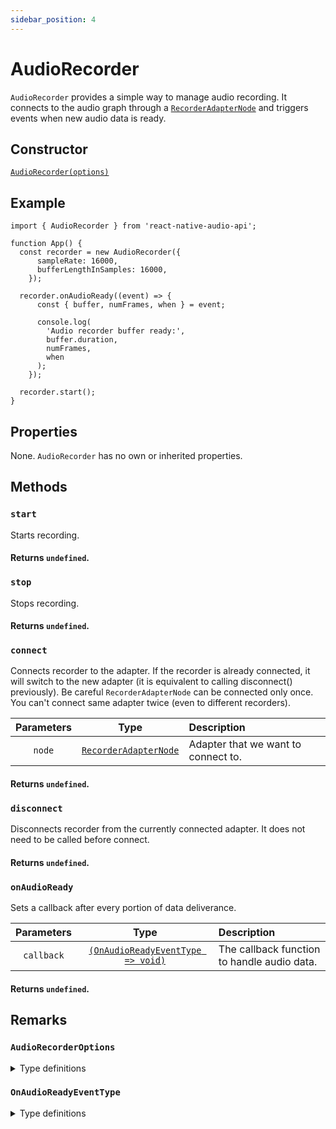 ```yaml
---
sidebar_position: 4
---
```



# AudioRecorder

`AudioRecorder` provides a simple way to manage audio recording.
It connects to the audio graph through a [`RecorderAdapterNode`](/docs/sources/recorder-adapter-node) and triggers events when new audio data is ready.

## Constructor

[`AudioRecorder(options)`](/docs/inputs/audio-recorder#audiorecorderoptions)

## Example

```tsx
import { AudioRecorder } from 'react-native-audio-api';

function App() {
  const recorder = new AudioRecorder({
      sampleRate: 16000,
      bufferLengthInSamples: 16000,
    });

  recorder.onAudioReady((event) => {
      const { buffer, numFrames, when } = event;

      console.log(
        'Audio recorder buffer ready:',
        buffer.duration,
        numFrames,
        when
      );
    });

  recorder.start();
}
```

## Properties
None. `AudioRecorder` has no own or inherited properties.

## Methods

### `start`

Starts recording.

#### Returns `undefined`.

### `stop`

Stops recording.

#### Returns `undefined`.

### `connect`

Connects recorder to the adapter. If the recorder is already connected, it will switch to the new adapter (it is equivalent to calling disconnect() previously).
Be careful `RecorderAdapterNode` can be connected only once. You can't connect same adapter twice (even to different recorders).

| Parameters | Type | Description |
| :---: | :---: | :---- |
| `node` | [`RecorderAdapterNode`](/docs/sources/recorder-adapter-node) | Adapter that we want to connect to. |

#### Returns `undefined`.

### `disconnect`

Disconnects recorder from the currently connected adapter. It does not need to be called before connect.

#### Returns `undefined`.

### `onAudioReady`

Sets a callback after every portion of data deliverance.

| Parameters | Type | Description |
| :---: | :---: | :---- |
| `callback` | [`(OnAudioReadyEventType => void)`](/docs/inputs/audio-recorder#onaudioreadyeventtype) | The callback function to handle audio data. |

#### Returns `undefined`.


## Remarks

### `AudioRecorderOptions`

<details>
<summary>Type definitions</summary>
```typescript
interface AudioRecorderOptions {
  sampleRate: number;
  bufferLengthInSamples: number; //how many samples to be put in the buffer
}
```
</details>

### `OnAudioReadyEventType`

<details>
<summary>Type definitions</summary>
```typescript
interface OnAudioReadyEventType {
  buffer: AudioBuffer;
  numFrames: number; //number of frames in a buffer
}
```
</details>
